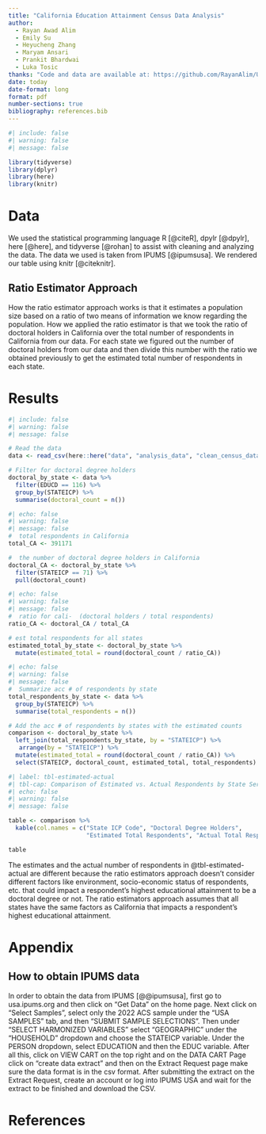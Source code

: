 ```yaml
---
title: "California Education Attainment Census Data Analysis"
author: 
  - Rayan Awad Alim
  - Emily Su
  - Heyucheng Zhang
  - Maryam Ansari
  - Prankit Bhardwai
  - Luka Tosic
thanks: "Code and data are available at: https://github.com/RayanAlim/US_Census_Education_Data_Analysis/"
date: today
date-format: long
format: pdf
number-sections: true
bibliography: references.bib
---
```


```r
#| include: false
#| warning: false
#| message: false

library(tidyverse)
library(dplyr)
library(here)
library(knitr)
```

# Data

We used the statistical programming language R [@citeR], dpylr [@dpylr], here [@here], and tidyverse [@rohan] to assist with cleaning and analyzing the data. The data we used is taken from IPUMS [@ipumsusa]. We rendered our table using knitr [@citeknitr]. 

## Ratio Estimator Approach 

How the ratio estimator approach works is that it estimates a population size based on a ratio of two means of information we know regarding the population. How we applied the ratio estimator is that we took the ratio of doctoral holders in California over the total number of respondents in California from our data. For each state we figured out the number of doctoral holders from our data and then divide this number with the ratio we obtained previously to get the estimated total number of respondents in each state. 

# Results

```r
#| include: false
#| warning: false
#| message: false

# Read the data 
data <- read_csv(here::here("data", "analysis_data", "clean_census_data.csv"))

# Filter for doctoral degree holders 
doctoral_by_state <- data %>%
  filter(EDUCD == 116) %>%
  group_by(STATEICP) %>%
  summarise(doctoral_count = n())
```

```r
#| echo: false
#| warning: false
#| message: false
#  total respondents in California
total_CA <- 391171

#  the number of doctoral degree holders in California
doctoral_CA <- doctoral_by_state %>%
  filter(STATEICP == 71) %>%
  pull(doctoral_count)
```

```r
#| echo: false
#| warning: false
#| message: false
#  ratio for cali-  (doctoral holders / total respondents)
ratio_CA <- doctoral_CA / total_CA

# est total respondents for all states
estimated_total_by_state <- doctoral_by_state %>%
  mutate(estimated_total = round(doctoral_count / ratio_CA))
```

```r
#| echo: false
#| warning: false
#| message: false
#  Summarize acc # of respondents by state
total_respondents_by_state <- data %>%
  group_by(STATEICP) %>%
  summarise(total_respondents = n())

# Add the acc # of respondents by states with the estimated counts
comparison <- doctoral_by_state %>%
  left_join(total_respondents_by_state, by = "STATEICP") %>%
   arrange(by = "STATEICP") %>% 
  mutate(estimated_total = round(doctoral_count / ratio_CA)) %>%
  select(STATEICP, doctoral_count, estimated_total, total_respondents)
```

```r
#| label: tbl-estimated-actual
#| tbl-cap: Comparison of Estimated vs. Actual Respondents by State Services
#| echo: false
#| warning: false
#| message: false

table <- comparison %>%
  kable(col.names = c("State ICP Code", "Doctoral Degree Holders", 
                      "Estimated Total Respondents", "Actual Total Respondents"))

table
```


The estimates and the actual number of respondents in @tbl-estimated-actual are different because the ratio estimators approach doesn’t consider different factors like environment, socio-economic status of respondents, etc. that could impact a respondent’s highest educational attainment to be a doctoral degree or not.  The ratio estimators approach assumes that all states have the same factors as California that impacts a respondent’s highest educational attainment. 




# Appendix 
## How to obtain IPUMS data
In order to obtain the data from IPUMS [@@ipumsusa], first go to usa.ipums.org and then click on "Get Data" on the home page. Next click on "Select Samples", select only the 2022 ACS sample under the "USA SAMPLES" tab, and then "SUBMIT SAMPLE SELECTIONS". Then under "SELECT HARMONIZED VARIABLES" select "GEOGRAPHIC" under the "HOUSEHOLD" dropdown and choose the STATEICP variable. Under the PERSON dropdown, select EDUCATION and then the EDUC variable. After all this, click on VIEW CART on the top right and on the DATA CART Page click on "create data extract" and then on the Extract Request page make sure the data format is in the csv format. After submitting the extract on the Extract Request, create an account or log into IPUMS USA and wait for the extract to be finished and download the CSV. 


\newpage


# References


